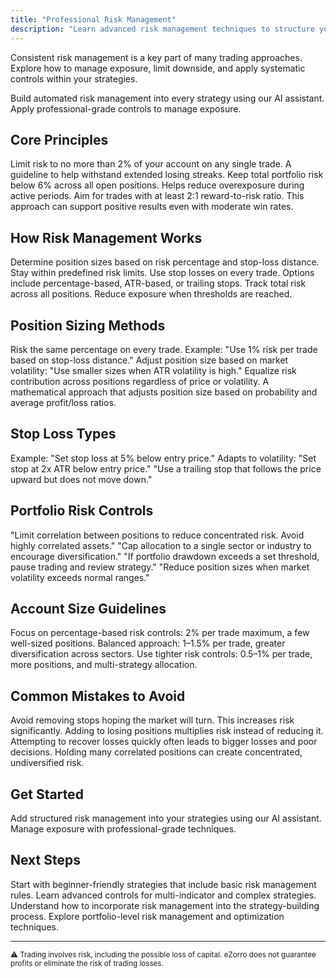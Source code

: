 ```yaml
---
title: "Professional Risk Management"
description: "Learn advanced risk management techniques to structure your trading approach and support long-term discipline with automated trading systems."
---
```


Consistent risk management is a key part of many trading approaches. Explore how to manage exposure, limit downside, and apply systematic controls within your strategies.

<Card title="Implement Risk Controls" icon="rocket" href="https://platform.ezorro.app">
  Build automated risk management into every strategy using our AI assistant. Apply professional-grade controls to manage exposure.
</Card>

## Core Principles

<CardGroup cols={3}>
  <Card title="2% Rule" icon="percentage">
    Limit risk to no more than 2% of your account on any single trade. A guideline to help withstand extended losing streaks.
  </Card>

  <Card title="6% Portfolio Heat" icon="fire">
    Keep total portfolio risk below 6% across all open positions. Helps reduce overexposure during active periods.
  </Card>

  <Card title="Risk-Reward Ratio" icon="balance-scale">
    Aim for trades with at least 2:1 reward-to-risk ratio. This approach can support positive results even with moderate win rates.
  </Card>
</CardGroup>

## How Risk Management Works

<Steps>
  <Step title="Calculate Position Size">
    Determine position sizes based on risk percentage and stop-loss distance. Stay within predefined risk limits.
  </Step>

  <Step title="Set Stop Losses">
    Use stop losses on every trade. Options include percentage-based, ATR-based, or trailing stops.
  </Step>

  <Step title="Monitor Portfolio Heat">
    Track total risk across all positions. Reduce exposure when thresholds are reached.
  </Step>
</Steps>

## Position Sizing Methods

<CardGroup cols={2}>
  <Card title="Fixed Percentage" icon="percentage">
    Risk the same percentage on every trade. Example: "Use 1% risk per trade based on stop-loss distance."
  </Card>

  <Card title="Volatility-Based" icon="chart-line">
    Adjust position size based on market volatility: "Use smaller sizes when ATR volatility is high."
  </Card>

  <Card title="Risk Parity" icon="balance-scale">
    Equalize risk contribution across positions regardless of price or volatility.
  </Card>

  <Card title="Kelly Criterion" icon="calculator">
    A mathematical approach that adjusts position size based on probability and average profit/loss ratios.
  </Card>
</CardGroup>

## Stop Loss Types

<CardGroup cols={3}>
  <Card title="Percentage-Based" icon="percentage">
    Example: "Set stop loss at 5% below entry price."
  </Card>

  <Card title="ATR-Based" icon="chart-line">
    Adapts to volatility: "Set stop at 2x ATR below entry price."
  </Card>

  <Card title="Trailing Stops" icon="arrow-up">
    "Use a trailing stop that follows the price upward but does not move down."
  </Card>
</CardGroup>

## Portfolio Risk Controls

<CardGroup cols={2}>
  <Card title="Correlation Management" icon="link">
    "Limit correlation between positions to reduce concentrated risk. Avoid highly correlated assets."
  </Card>

  <Card title="Sector Limits" icon="pie-chart">
    "Cap allocation to a single sector or industry to encourage diversification."
  </Card>

  <Card title="Drawdown Limits" icon="shield">
    "If portfolio drawdown exceeds a set threshold, pause trading and review strategy."
  </Card>

  <Card title="Volatility Monitoring" icon="activity">
    "Reduce position sizes when market volatility exceeds normal ranges."
  </Card>
</CardGroup>

## Account Size Guidelines

<Steps>
  <Step title="Small Accounts ($1,000–$10,000)">
    Focus on percentage-based risk controls: 2% per trade maximum, a few well-sized positions.
  </Step>

  <Step title="Medium Accounts ($10,000–$100,000)">
    Balanced approach: 1–1.5% per trade, greater diversification across sectors.
  </Step>

  <Step title="Large Accounts ($100,000+)">
    Use tighter risk controls: 0.5–1% per trade, more positions, and multi-strategy allocation.
  </Step>
</Steps>

## Common Mistakes to Avoid

<CardGroup cols={2}>
  <Card title="Removing Stop Losses" icon="x">
    Avoid removing stops hoping the market will turn. This increases risk significantly.
  </Card>

  <Card title="Averaging Down" icon="arrow-down">
    Adding to losing positions multiplies risk instead of reducing it.
  </Card>

  <Card title="Revenge Trading" icon="angry">
    Attempting to recover losses quickly often leads to bigger losses and poor decisions.
  </Card>

  <Card title="Ignoring Correlation" icon="link">
    Holding many correlated positions can create concentrated, undiversified risk.
  </Card>
</CardGroup>

## Get Started

<Card title="Implement Risk Controls" icon="rocket" href="https://platform.ezorro.app">
  Add structured risk management into your strategies using our AI assistant. Manage exposure with professional-grade techniques.
</Card>

## Next Steps

<CardGroup cols={2}>
  <Card title="Beginner Strategies" icon="graduation-cap" href="/trading-strategies/beginner-strategies">
    Start with beginner-friendly strategies that include basic risk management rules.
  </Card>

  <Card title="Advanced Strategies" icon="chart-mixed" href="/trading-strategies/advanced-strategies">
    Learn advanced controls for multi-indicator and complex strategies.
  </Card>

  <Card title="Strategy Construction" icon="hammer" href="/technical/strategy-construction">
    Understand how to incorporate risk management into the strategy-building process.
  </Card>

  <Card title="Portfolio Optimization" icon="pie-chart" href="/trading-strategies/portfolio-optimization">
    Explore portfolio-level risk management and optimization techniques.
  </Card>
</CardGroup>

---

<sub>⚠️ Trading involves risk, including the possible loss of capital. eZorro does not guarantee profits or eliminate the risk of trading losses.</sub>